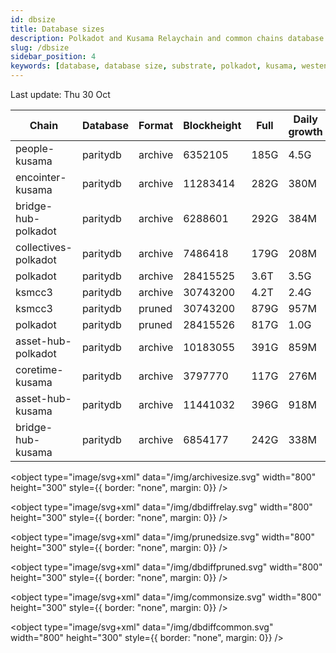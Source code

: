 ```yaml
---
id: dbsize
title: Database sizes
description: Polkadot and Kusama Relaychain and common chains database sizes
slug: /dbsize
sidebar_position: 4
keywords: [database, database size, substrate, polkadot, kusama, westend]
---
```



Last update: Thu 30 Oct

| Chain    | Database   | Format | Blockheight | Full         | Daily growth |
| ------------------------| ----------- | -------- | ------- | ---------- | ----- | 
| people-kusama | paritydb | archive | 6352105 | 185G | 4.5G |
| encointer-kusama | paritydb | archive | 11283414 | 282G | 380M |
| bridge-hub-polkadot | paritydb | archive | 6288601 | 292G | 384M |
| collectives-polkadot | paritydb | archive | 7486418 | 179G | 208M |
| polkadot | paritydb | archive | 28415525 | 3.6T | 3.5G |
| ksmcc3 | paritydb | archive | 30743200 | 4.2T | 2.4G |
| ksmcc3 | paritydb | pruned | 30743200 | 879G | 957M |
| polkadot | paritydb | pruned | 28415526 | 817G | 1.0G |
| asset-hub-polkadot | paritydb | archive | 10183055 | 391G | 859M |
| coretime-kusama | paritydb | archive | 3797770 | 117G | 276M |
| asset-hub-kusama | paritydb | archive | 11441032 | 396G | 918M |
| bridge-hub-kusama | paritydb | archive | 6854177 | 242G | 338M |
<object type="image/svg+xml" data="/img/archivesize.svg" width="800" height="300" style={{ border: "none", margin: 0}} />

<object type="image/svg+xml" data="/img/dbdiffrelay.svg" width="800" height="300" style={{ border: "none", margin: 0}} />

<object type="image/svg+xml" data="/img/prunedsize.svg" width="800" height="300" style={{ border: "none", margin: 0}} />

<object type="image/svg+xml" data="/img/dbdiffpruned.svg" width="800" height="300" style={{ border: "none", margin: 0}} />

<object type="image/svg+xml" data="/img/commonsize.svg" width="800" height="300" style={{ border: "none", margin: 0}} />

<object type="image/svg+xml" data="/img/dbdiffcommon.svg" width="800" height="300" style={{ border: "none", margin: 0}} />
